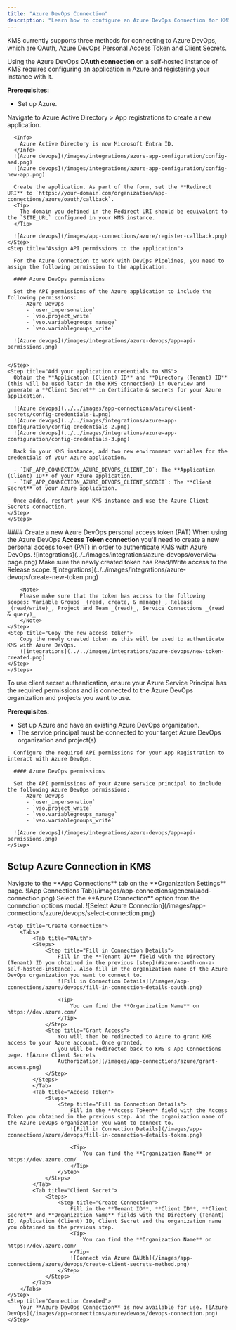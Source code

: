 ```yaml
---
title: "Azure DevOps Connection"
description: "Learn how to configure an Azure DevOps Connection for KMS."
---
```


KMS currently supports three methods for connecting to Azure DevOps, which are OAuth, Azure DevOps Personal Access Token and Client Secrets.

<Accordion title="Azure OAuth on a Self-Hosted Instance">
  Using the Azure DevOps <b>OAuth connection</b> on a self-hosted instance of KMS requires configuring an application in Azure
  and registering your instance with it.

  **Prerequisites:**

  - Set up Azure.

  <Steps>
    <Step title="Create an application in Azure">
      Navigate to Azure Active Directory > App registrations to create a new application.

      <Info>
        Azure Active Directory is now Microsoft Entra ID.
      </Info>
      ![Azure devops](/images/integrations/azure-app-configuration/config-aad.png)
      ![Azure devops](/images/integrations/azure-app-configuration/config-new-app.png)

      Create the application. As part of the form, set the **Redirect URI** to `https://your-domain.com/organization/app-connections/azure/oauth/callback`.
      <Tip>
        The domain you defined in the Redirect URI should be equivalent to the `SITE_URL` configured in your KMS instance.
      </Tip>

      ![Azure devops](/images/app-connections/azure/register-callback.png)
    </Step>
    <Step title="Assign API permissions to the application">

      For the Azure Connection to work with DevOps Pipelines, you need to assign the following permission to the application.

      #### Azure DevOps permissions
    
      Set the API permissions of the Azure application to include the following permissions: 
        - Azure DevOps
          - `user_impersonation`
          - `vso.project_write`
          - `vso.variablegroups_manage`
          - `vso.variablegroups_write`

      ![Azure devops](/images/integrations/azure-devops/app-api-permissions.png)


    </Step>
    <Step title="Add your application credentials to KMS">
      Obtain the **Application (Client) ID** and **Directory (Tenant) ID** (this will be used later in the KMS connection) in Overview and generate a **Client Secret** in Certificate & secrets for your Azure application.

      ![Azure devops](../../images/app-connections/azure/client-secrets/config-credentials-1.png)
      ![Azure devops](../../images/integrations/azure-app-configuration/config-credentials-2.png)
      ![Azure devops](../../images/integrations/azure-app-configuration/config-credentials-3.png)

      Back in your KMS instance, add two new environment variables for the credentials of your Azure application.

      - `INF_APP_CONNECTION_AZURE_DEVOPS_CLIENT_ID`: The **Application (Client) ID** of your Azure application.
      - `INF_APP_CONNECTION_AZURE_DEVOPS_CLIENT_SECRET`: The **Client Secret** of your Azure application.

      Once added, restart your KMS instance and use the Azure Client Secrets connection.
    </Step>
    </Steps>    

</Accordion>

<Accordion title="Azure DevOps personal access token (PAT)">
    #### Create a new Azure DevOps personal access token (PAT)
    When using the Azure DevOps <b>Access Token connection</b> you'll need to create a new personal access token (PAT) in order to authenticate KMS with Azure DevOps.
    <Steps>
    <Step title="Navigate to Azure DevOps">
        ![integrations](../../images/integrations/azure-devops/overview-page.png)
    </Step>
    <Step title="Create a new token">
        Make sure the newly created token has Read/Write access to the Release scope.
        ![integrations](../../images/integrations/azure-devops/create-new-token.png)

        <Note>
        Please make sure that the token has access to the following scopes: Variable Groups _(read, create, & manage)_, Release _(read/write)_, Project and Team _(read)_, Service Connections _(read & query)_
        </Note>
    </Step>
    <Step title="Copy the new access token">
        Copy the newly created token as this will be used to authenticate KMS with Azure DevOps.
        ![integrations](../../images/integrations/azure-devops/new-token-created.png)
    </Step>
    </Steps>
</Accordion>

<Accordion title="Client Secret Authentication">
  To use client secret authentication, ensure your Azure Service Principal has the required permissions and is connected to the Azure DevOps organization and projects you want to use.

  **Prerequisites:**
  - Set up Azure and have an existing Azure DevOps organization.
  - The service principal must be connected to your target Azure DevOps organization and project(s)

  <Steps>
    <Step title="Assign API permissions to the service principal">

      Configure the required API permissions for your App Registration to interact with Azure DevOps:

      #### Azure DevOps permissions
    
      Set the API permissions of your Azure service principal to include the following Azure DevOps permissions: 
        - Azure DevOps
          - `user_impersonation`
          - `vso.project_write`
          - `vso.variablegroups_manage`
          - `vso.variablegroups_write`

      ![Azure devops](/images/integrations/azure-devops/app-api-permissions.png)
    </Step>
  </Steps>
</Accordion>

## Setup Azure Connection in KMS

<Steps>
	<Step title="Navigate to App Connections">
		Navigate to the **App Connections** tab on the **Organization Settings** page. ![App Connections
		Tab](/images/app-connections/general/add-connection.png)
	</Step>
	<Step title="Add Connection">
		Select the **Azure Connection** option from the connection options modal. ![Select Azure Connection](/images/app-connections/azure/devops/select-connection.png)
	</Step>

    <Step title="Create Connection">
        <Tabs>
            <Tab title="OAuth">
            <Steps>
                <Step title="Fill in Connection Details">
                    Fill in the **Tenant ID** field with the Directory (Tenant) ID you obtained in the previous [step](#azure-oauth-on-a-self-hosted-instance). Also fill in the organization name of the Azure DevOps organization you want to connect to.
                    ![Fill in Connection Details](/images/app-connections/azure/devops/fill-in-connection-details-oauth.png)

                    <Tip>
                        You can find the **Organization Name** on https://dev.azure.com/
                    </Tip>
                </Step>
                <Step title="Grant Access">
                    You will then be redirected to Azure to grant KMS access to your Azure account. Once granted,
                    you will be redirected back to KMS's App Connections page. ![Azure Client Secrets
                    Authorization](/images/app-connections/azure/grant-access.png)
                </Step>
            </Steps>
            </Tab>
            <Tab title="Access Token">
                <Steps>
                    <Step title="Fill in Connection Details">
                        Fill in the **Access Token** field with the Access Token you obtained in the previous step. And the organization name of the Azure DevOps organization you want to connect to.
                        ![Fill in Connection Details](/images/app-connections/azure/devops/fill-in-connection-details-token.png)

                        <Tip>
                            You can find the **Organization Name** on https://dev.azure.com/
                        </Tip>
                    </Step>
                </Steps>
            </Tab>
            <Tab title="Client Secret">
                <Steps>
                    <Step title="Create Connection">
                        Fill in the **Tenant ID**, **Client ID**, **Client Secret** and **Organization Name** fields with the Directory (Tenant) ID, Application (Client) ID, Client Secret and the organization name you obtained in the previous step.
                        <Tip>
                            You can find the **Organization Name** on https://dev.azure.com/
                        </Tip>
                        ![Connect via Azure OAUth](/images/app-connections/azure/devops/create-client-secrets-method.png)
                    </Step>
                </Steps>
            </Tab>
        </Tabs>
    </Step>
	<Step title="Connection Created">
		Your **Azure DevOps Connection** is now available for use. ![Azure DevOps](/images/app-connections/azure/devops/devops-connection.png)
	</Step>
</Steps>
